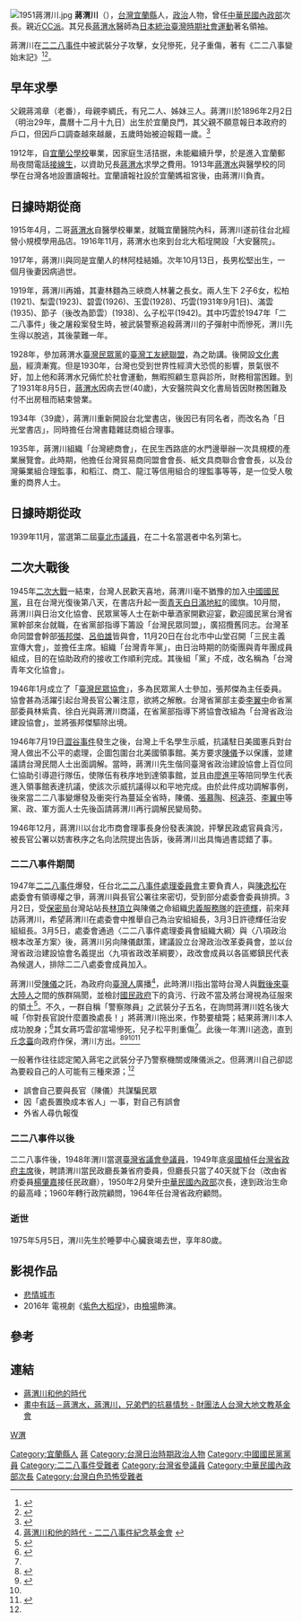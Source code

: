 [[File:1951蔣渭川.jpg|thumb]]
{{Infobox Hokkien name
| title      = 蔣渭川
| hanji      = 蔣渭川
| poj        = Chiúⁿ Ūi-chhoan
| hanlo      = 
| tl         = Tsiúnn Uī-tshuan
| bp         = 
| hokkienipa = 
| context    = 
| image      = 
| image_size = 
| caption    = 
}}
'''蔣渭川'''（{{bd|1896年|2月2日|1975年|5月5日|catIdx=C}}），[[台灣|台灣]][[宜蘭縣|宜蘭縣]]人，[[政治|政治]]人物，曾任[[中華民國內政部|中華民國內政部]]次長。親近[[中央俱樂部|CC派]]。其兄長[[蔣渭水|蔣渭水]]醫師為[[日本治台時期|日本統治臺灣時期]][[社會運動|社會運動]]著名領袖。

蔣渭川在[[二二八事件|二二八事件]]中被武裝分子攻擊，女兒慘死，兒子重傷，著有《二二八事變始末記》<ref>{{cite|title=二二八事變始末記|others=蔣梨雲編|date=1991|location=汐止|url=http://www.228.org.tw/ChiangWeiChuan/part1/a-2-1.html|deadurl=yes|archiveurl=https://web.archive.org/web/20131224100131/http://www.228.org.tw/ChiangWeiChuan/part1/a-2-1.html|archivedate=2013年12月24日|df=}}</ref><ref name="TCI">{{cite web|title=二二八事變始末記|url=http://tci.ncl.edu.tw/cgi-bin/gs32/gsweb.cgi?o=dnclret&s=id=%22TCI0001064406%22.&searchmode=basic&tcihsspage=tcisearch_opt2_search|work=臺灣人文及社會科學引文索引資料庫（測試版）|accessdate=2013-12-22|archive-date=2013-12-24|archive-url=https://web.archive.org/web/20131224105115/http://tci.ncl.edu.tw/cgi-bin/gs32/gsweb.cgi?o=dnclret&s=id=%22TCI0001064406%22.&searchmode=basic&tcihsspage=tcisearch_opt2_search|dead-url=no}}</ref>。

==早年求學==
父親蔣鴻章（老番），母親李綢氏，有兄二人、姊妹三人。蔣渭川於1896年2月2日（明治29年，農曆十二月十九日）出生於宜蘭良門，其父親不願意報日本政府的戶口，但因戶口調查越來越嚴，五歲時始被迫報籍一歲。<ref name=蔣渭川和他的時代>{{cite web |url=http://www.228.org.tw/ChiangWeiChuan/part1/a-11-1.html |title=蔣渭川和他的時代  |accessdate=2016-03-19 |archiveurl=https://web.archive.org/web/20160327043721/http://www.228.org.tw/ChiangWeiChuan/part1/a-11-1.html |archivedate=2016年3月27日 }} </ref>

1912年，自[[宜蘭公學校|宜蘭公學校]]畢業，因家庭生活拮据，未能繼續升學，於是進入宜蘭郵局夜間電話[[接線生|接線生]]，以資助兄長[[蔣渭水|蔣渭水]]求學之費用。1913年[[蔣渭水|蔣渭水]]與醫學校的同學在台灣各地設置讀報社。宜蘭讀報社設於宜蘭媽祖宮後，由蔣渭川負責。

== 日據時期從商 ==
1915年4月，二哥[[蔣渭水|蔣渭水]]自醫學校畢業，就職宜蘭醫院內科，蔣渭川遂前往台北經營小規模學用品店。1916年11月，蔣渭水也來到台北大稻埕開設「大安醫院」。

1917年，蔣渭川與同是宜蘭人的林阿桂結婚。次年10月13日，長男松堅出生，一個月後妻因病過世。

1919年，蔣渭川再婚，其妻林麵為三峽商人林薯之長女。兩人生下 2子6女，松柏(1921)、梨雲(1923)、碧雲(1926)、玉雲(1928)、巧雲(1931年9月1日)、滿雲(1935)、節子（後改為節雲）(1938)、么子松平(1942)。其中巧雲於1947年「二二八事件」後之屠殺案發生時，被武裝警察追殺蔣渭川的子彈射中而慘死，渭川先生得以脫逃，其後蒙難一年{{r|蔣渭川和他的時代}}。

1928年，參加蔣渭水[[臺灣民眾黨_(1927年)|臺灣民眾黨]]的[[臺灣工友總聯盟|臺灣工友總聯盟]]，為之助講。後開設[[文化書局|文化書局]]，經濟漸寬。但是1930年，台灣也受到世界性經濟大恐慌的影響，景氣很不好，加上他和蔣渭水兄倆忙於社會運動，無暇照顧生意與診所，財務相當困難。到了1931年8月5日，[[蔣渭水|蔣渭水]]因病去世(40歲)，大安醫院與文化書局皆因財務困難及付不出房租而結束營業。

1934年（39歲），蔣渭川重新開設台北堂書店，後因已有同名者，而改名為「日光堂書店」，同時擔任台灣書籍雜誌商組合理事。

1935年，蔣渭川組織「台灣總商會」，在民生西路底的水門邊舉辦一次具規模的產業展覽會。此時期，他擔任台灣貿易商同盟會會長、紙文具商聯合會會長，以及台灣藥業組合理監事，和稻江、商工、龍江等信用組合的理監事等等，是一位受人敬重的商界人士。

== 日據時期從政 ==
1939年11月，當選第二屆[[臺北市議員|臺北市議員]]，在二十名當選者中名列第七。

== 二次大戰後 ==
1945年[[二次大戰|二次大戰]]一結束，台灣人民歡天喜地，蔣渭川毫不猶豫的加入[[中國國民黨|中國國民黨]]，且在台灣光復後第八天，在書店升起一面[[中华民国国旗|青天白日滿地紅]]的國旗。10月間，蔣渭川與日治文化協會、民眾黨等人士在新中華酒家開歡迎宴，歡迎國民黨台灣省黨幹部來台就職，在省黨部指導下籌設「台灣民眾同盟」，廣招攬舊同志。台灣革命同盟會幹部[[張邦傑|張邦傑]]、[[呂伯雄|呂伯雄]]皆與會，11月20日在台北市中山堂召開「三民主義宣傳大會」，並擔任主席。組織「台灣青年黨」，由日治時期的防衛團與青年團成員組成，目的在協助政府的接收工作順利完成。其後組「黨」不成，改名稱為「台灣青年文化協會」。

1946年1月成立了「[[臺灣民眾協會|臺灣民眾協會]]」，多為民眾黨人士參加，張邦傑為主任委員。協會甚為活躍引起台灣長官公署注意，欲將之解散。台灣省黨部主委[[李翼中|李翼中]]命省黨部委員林紫貴、徐白光與蔣渭川商議，在省黨部指導下將協會改組為「台灣省政治建設協會」，並將張邦傑驅除出境。

1946年7月19日[[澀谷事件|澀谷事件]]發生之後，台灣上千名學生示威，抗議駐日美國憲兵對台灣人做出不公平的處理，企圖包圍台北美國領事館。美方要求[[陳儀|陳儀]]予以保護，並建議請台灣民間人士出面調解。當時，蔣渭川先生偕同臺灣省政治建設協會上百位同仁協助引導遊行隊伍，使隊伍有秩序地到達領事館，並且由[[廖進平|廖進平]]等陪同學生代表進入領事館表達抗議，使該次示威抗議得以和平地完成。由於此件成功調解事例，後來當二二八事變爆發及衝突行為蔓延全省時，陳儀、[[張慕陶|張慕陶]]、[[柯遠芬|柯遠芬]]、[[李翼中|李翼中]]等黨、政、軍方面人士先後函請蔣渭川再行調解民變局勢。

1946年12月，蔣渭川以台北市商會理事長身份發表演說，抨擊民政處官員貪污，被長官公署以妨害秩序之名向法院提出告訴，後蔣渭川出具悔過書認錯了事。

=== 二二八事件期間 ===
1947年[[二二八事件|二二八事件]]爆發，任台北[[二二八事件處理委員會列表|二二八事件處理委員會]]主要負責人，與[[陳逸松_(律師)|陳逸松]]在處委會有領導權之爭，蔣渭川與長官公署往來密切，受到部分處委會委員排擠。3月2日，受[[保密局|保密局]]台灣站站長[[林頂立|林頂立]]與陳儀之命組織[[忠義服務隊|忠義服務隊]]的[[許德輝|許德輝]]，前來拜訪蔣渭川，希望蔣渭川在處委會中推舉自己為治安組組長，3月3日許德輝任治安組組長。3月5日，處委會通過〈二二八事件處理委員會組織大綱〉與〈八項政治根本改革方案〉後，蔣渭川另向陳儀獻策，建議設立台灣政治改革委員會，並以台灣省政治建設協會名義提出〈九項省政改革綱要〉，政改會成員以各區鄉鎮民代表為候選人，排除二二八處委會成員加入。

蔣渭川受[[陳儀|陳儀]]之託，為政府向[[臺灣人|臺灣人]]廣播<ref name="二二八">[http://www.228.org.tw/ChiangWeiChuan/part1/a-1.html 蔣渭川和他的時代 - 二二八事件紀念基金會] {{webarchive|url=https://web.archive.org/web/20160305025046/http://www.228.org.tw/ChiangWeiChuan/part1/a-1.html |date=2016-03-05 }}</ref>，此時渭川指出當時台灣人與[[臺灣外省人|戰後來臺大陸人]]之間的族群隔閡，並檢討[[國民政府|國民政府]]下的貪污、行政不當及將台灣視為征服來的領土<ref>{{cite book | author =  | others = 陳芳明編 | title = 《蔣渭川和他的時代》 | publisher = [[前衛出版社|前衛]] | location = [[臺北市|臺北市]] | date = 1996年3月1日 | isbn = 9789578010826 | pages =  | language = 中文 | quote = 「乘這廣播機會我也要對外省同胞講幾句話。大多數來台灣的官員是接收人員，也有一部分是投靠政府來的商人，而在過去一年半中的接收情形及政治上政府所做的措施，不待我說大家也很明白。因為與本省人言語不通的關係，容易發生種種誤會。但是在這一年半時間的經過，實在有許多事情使守法的本省人看不慣，因而難免發生摩擦。這個問題若是大家冷靜檢討就會知道。這次發生不幸的事件，雖然是專賣局緝煙殺人惹起公憤，可是一年半以來平常所積下的不平不滿的事情的確不少，才會發生得這樣的普遍，這樣的激動，實在是大不幸的事。我們本省同胞過去受異族統治五十一年間，數十次流血革命，犧牲成千成萬的先烈志士，從事民族鬥爭。而民族解放，終得勝利，就是本省等待五十一年的目的完全達到。所以光復初時，大家都謝天地祭祖先，歡迎祖國來的軍政人員的熱烈情緒，大家應該記憶猶新，也可以知道本省人的心理。……台灣不是征服地，台灣人絕對不是被征服的夷狄，所以往者不可諫，來者猶可追。今後希望大家彼此體念，互相親愛團結努力，共同一致，為台灣謀建設，為國家圖復興，這是我對大家衷誠懇望的。」－－蔣渭水《二二八事變始末記》}}</ref>。不久，一群自稱「警察隊員」之武裝分子五名，在詢問蔣渭川姓名後大喊「你對長官說什麼置換處長！」將蔣渭川拖出來，作勢要槍斃；結果蔣渭川本人成功脫身；<ref name=二二八事件前後的蔣渭川>{{Cite thesis|degree=碩士|author=石育民|title=二二八事件前後的蔣渭川（1945-1947）|publisher=東海大學|year=2005|page=57-60|url=http://thuir.thu.edu.tw/retrieve/4691/095THU00493003-001.PDF|archive-url=https://web.archive.org/web/20170305002709/http://thuir.thu.edu.tw/retrieve/4691/095THU00493003-001.PDF |dead-url=no }}</ref>其女蔣巧雲卻當場慘死，兒子松平則重傷<ref name="二二八" />。此後一年渭川逃逸，直到[[丘念臺|丘念臺]]向政府作保，渭川方出。<ref>{{Cite news|url=http://www.peoplenews.tw/news/4455751a-8907-4e04-8691-7e73ff05e5a8|title=【民報】【專文】悲劇時代見證人的殞落~為蔣渭川平反的艱辛過程|newspaper=民報 Taiwan People News|accessdate=2016-12-20|language=zh-TW|archive-date=2016-12-20|archive-url=https://web.archive.org/web/20161220172757/http://www.peoplenews.tw/news/4455751a-8907-4e04-8691-7e73ff05e5a8|dead-url=no}}</ref><ref>{{Citation|last=Kent Koh|title=蔣渭川家族二二八受難經過 - 高蔣梨雲口述|date=2016-10-11|url=https://www.youtube.com/watch?v=W_sGAnOcSME|accessdate=2016-12-20|archive-date=2016-12-20|archive-url=https://web.archive.org/web/20161220172841/https://www.youtube.com/watch?v=W_sGAnOcSME|dead-url=no}}</ref><ref name=二二八事件前後的蔣渭川/><ref>{{Citation|last=twimitv|title=1/11 歷史證據的拼圖-蔣渭川與二二八|date=2011-03-05|url=https://www.youtube.com/watch?v=bxi_Nw-scqY|accessdate=2016-12-20|archive-date=2017-03-08|archive-url=https://web.archive.org/web/20170308104850/https://www.youtube.com/watch?v=bxi_Nw-scqY|dead-url=no}}</ref>

一般著作往往認定闖入蔣宅之武裝分子乃警察機關或陳儀派之。但蔣渭川自己卻認為要殺自己的人可能有三種來源；<ref name=二二八事件前後的蔣渭川/>
*誤會自己要與長官（陳儀）共謀騙民眾
*因「處長置換成本省人」一事，對自己有誤會
*外省人尋仇報復

=== 二二八事件以後 ===
二二八事件後，1948年渭川當選[[臺灣省議會|臺灣省議會]][[參議員|參議員]]，1949年底[[吳國楨|吳國楨]]任[[台灣省政府主席|台灣省政府主席]]後，聘請渭川當民政廳長兼省府委員，但廳長只當了40天就下台（改由省府委員[[楊肇嘉|楊肇嘉]]接任民政廳），1950年2月榮升[[中華民國內政部|中華民國內政部]]次長，達到政治生命的最高峰；1960年轉行政院顧問，1964年任台灣省政府顧問。

=== 逝世 ===
1975年5月5日，渭川先生於睡夢中心臟衰竭去世，享年80歲。

==影視作品==
*[[悲情城市|悲情城市]]
*2016年 電視劇《[[紫色大稻埕|紫色大稻埕]]》，由[[檢場|檢場]]飾演。

==參考==
{{reflist}}

== 連結 ==
* [https://web.archive.org/web/20170218215044/http://www.228.org.tw/ChiangWeiChuan/part1/a-10-1.html 蔣渭川和他的時代]
* [http://www.taiwantt.org.tw/tw/index.php?option=com_content&task=view&id=15948&Itemid=79 畫中有話－蔣渭水，蔣渭川，兄弟們的抗暴情愁 - 財團法人台灣大地文教基金會] {{Wayback|url=http://www.taiwantt.org.tw/tw/index.php?option=com_content&task=view&id=15948&Itemid=79 |date=20161220173446 }}
{{DEFAULTSORT:Jiang蔣}}
[[Category:宜蘭縣人|Category:宜蘭縣人]]
[[Category:閩南裔臺灣人|蔣]]
[[category:蔣姓|W渭]]
[[Category:台灣日治時期政治人物|Category:台灣日治時期政治人物]]
[[Category:中國國民黨黨員|Category:中國國民黨黨員]]
[[Category:二二八事件受難者|Category:二二八事件受難者]]
[[Category:台灣省參議員|Category:台灣省參議員]]
[[Category:中華民國內政部次長|Category:中華民國內政部次長]]
[[Category:台灣白色恐怖受難者|Category:台灣白色恐怖受難者]]